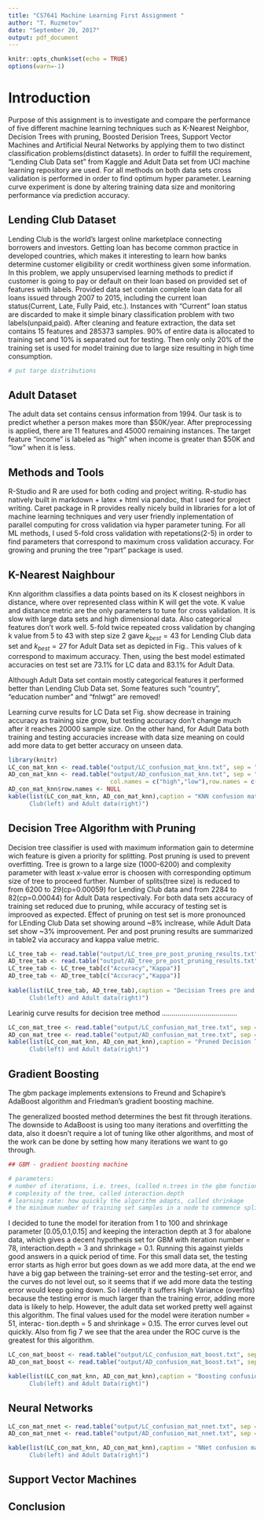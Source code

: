 ```yaml
---
title: "CS7641 Machine Learning First Assignment "
author: "T. Ruzmetov"
date: "September 20, 2017"
output: pdf_document
---
```


```r
knitr::opts_chunk$set(echo = TRUE)
options(warn=-1)
```


#  Introduction

Purpose of this assignment is to investigate and compare the performance of five different machine
learning techniques such as K-Nearest Neighbor, Decision Trees with pruning, Boosted Derision Trees, Support Vector
Machines and Artificial Neural Networks by applying them to two distinct classification problems(distinct datasets).
In order to fulfill the requirement, "Lending Club Data set" from Kaggle and Adult Data set from UCI machine learning
repository are used. For all methods on both data sets cross validation is performed in order to find optimum hyper
parameter. Learning curve experiment is done by altering training data size and monitoring performance via prediction accuracy.    


## Lending Club Dataset

Lending Club is the world’s largest online marketplace connecting borrowers and investors. Getting loan has become common practice in developed countries, which makes it interesting to learn how banks determine customer eligibility or credit worthiness given some information. In this problem, we apply unsupervised learning methods to predict if
customer is going to pay or default on their loan based on provided set of features with labels. Provided data set
contain complete loan data for all loans issued through 2007 to 2015, including the current loan status(Current,
Late, Fully Paid, etc.). Instances with "Current" loan status are discarded to make it simple binary classification
problem with two labels(unpaid,paid). After cleaning and feature extraction, the data set contains 15 features and
285373 samples. 90% of entire data is allocated to training set and 10% is separated out for testing. Then only only
20% of the training set is used for model training due to large size resulting in high time consumption.  

```r
# put targe distributions
```

## Adult Dataset

The adult data set contains census information from 1994.  Our task is to predict whether a person makes more
than $50K/year. After preprocessing is applied, there are 11 features and 45000 remaining instances. The target 
feature "income" is labeled as "high" when income is greater than $50K and "low" when it is less. 


## Methods and Tools

R-Studio and R are used for both coding and project writing. R-studio has natively built in markdown + latex + html
via pandoc, that I used for project writing. Caret package in R provides really nicely build in libraries for a
lot of machine learning techniques and very user friendly inplementation of parallel computing for cross validation
via hyper parameter tuning. For all ML methods, I used 5-fold cross validation with repetations(2-5) in order to find
parameters that correspond to maximum cross validation accuracy. For growing and pruning the tree "rpart" package is
used.


## K-Nearest Naighbour 

Knn algorithm classifies a data points based on its K closest neighbors in distance, where over represented
class within K will get the vote. K value and distance metric are the only parameters to tune for cross validation.
It is slow with large data sets and high dimensional data. Also categorical features don't work well. 5-fold twice
repeated cross validation by changing k value from 5 to 43 with step size 2 gave $k_{best}=43$ for Lending Club data
set and $k_{best}=27$ for Adult Data set as depicted in Fig.\ref{fig:knn_val}. This values of k correspond to maximum
accuracy. Then, using the best model estimated accuracies on test set are 73.1% for LC data and 83.1% for Adult Data.  


Although Adult Data set contain mostly categorical features it performed better than Lending Club Data set.
Some features such "country", "education number" and "fnlwgt" are removed! 


\begin{figure}
  \center
    \includegraphics[width=6.0cm]{figs/LC_knn_acc_naigh.pdf}
    \includegraphics[width=6.0cm]{figs/AD_knn_acc_naigh.pdf}
  \center
  \caption{Cross validation plots for KNN model}
  \label{fig:knn_val}
\end{figure}

Learning curve results for LC Data set Fig.\ref{fig:lear_curve_knn} show decrease in training accuracy as
training size grow, but testing accuracy don't change much after it reaches 20000 sample size. On the other hand, 
for Adult Data both training and testing accuracies increase with data size meaning on could add more data to get
better accuracy on unseen data. 

```r
library(knitr)
LC_con_mat_knn <- read.table("output/LC_confusion_mat_knn.txt", sep = "", header = TRUE)
AD_con_mat_knn <- read.table("output/AD_confusion_mat_knn.txt", sep = "", header = TRUE,
                             col.names = c("high","low"),row.names = c("high","low"))
AD_con_mat_knn$row.names <- NULL
kable(list(LC_con_mat_knn, AD_con_mat_knn),caption = "KNN confusion matrix for Lending
      Club(left) and Adult data(right)")
```


\begin{figure}
  \center
    \includegraphics[width=8.0cm]{figs/LC_knn_learning_curve.png}
    \includegraphics[width=8.0cm]{figs/AD_knn_learning_curve.png}
  \center
  \caption{Learning curve plots for KNN model}
  \label{fig:lear_curve_knn}
\end{figure}



## Decision Tree Algorithm with Pruning

Decision tree classifier is used with maximum information gain to determine wich feature is given a priority for
splitting. Post pruning is used to prevent overfitting.
Tree is grown to a large size (1000-6200) and complexity parameter with least x-value error is choosen with corresponding
optimum size of tree to proceed further. Number of splits(tree size) is reduced to from 6200 to 29(cp=0.00059) for
Lending Club data and from 2284 to 82(cp=0.00044) for Adult Data respectivaly. For both data sets accuracy of training set
reduced due to pruning, while accuracy of testing set is improoved as expected. Effect of pruning on test set is more
pronounced for LEnding Club Data set showing around ~8% inclrease, while Adult Data set show ~3% improovement. Per and post 
pruning results are summarized in table2 via accuracy and kappa value metric.

\begin{figure}
  \center
    \includegraphics[width=17.0cm]{figs/LC_pruned_tree_diag.png}
  \center
  \label{fig:LC_pruned_tree}
\end{figure}


```r
LC_tree_tab <- read.table("output/LC_tree_pre_post_pruning_results.txt", sep = "", header = TRUE)
AD_tree_tab <- read.table("output/AD_tree_pre_post_pruning_results.txt", sep = "", header = TRUE)
LC_tree_tab <- LC_tree_tab[c("Accuracy","Kappa")]
AD_tree_tab <- AD_tree_tab[c("Accuracy","Kappa")]
  
kable(list(LC_tree_tab, AD_tree_tab),caption = "Decision Trees pre and post pruning performance tabulated for Lending
      Club(left) and Adult data(right)")
```


\begin{figure}
  \center
    \includegraphics[width=8.0cm]{figs/LC_tree_cp_xerror.png}
    \includegraphics[width=8.0cm]{figs/AD_tree_cp_xerror.png}
  \center
  \caption{Cross validation plots for Tree model}
  \label{fig:cross_val_tree}
\end{figure}

Learinig curve results for decision tree method ......................................


\begin{figure}
  \center
    \includegraphics[width=8.0cm]{figs/LC_tree_learning_curve.png}
    \includegraphics[width=8.0cm]{figs/AD_tree_learning_curve.png}
  \center
  \caption{Learning curve plots for tree model}
  \label{fig:lear_curve_tree}
\end{figure}


```r
LC_con_mat_tree <- read.table("output/LC_confusion_mat_tree.txt", sep = "", header = TRUE)
AD_con_mat_tree <- read.table("output/AD_confusion_mat_tree.txt", sep = "", header = TRUE)
kable(list(LC_con_mat_knn, AD_con_mat_knn),caption = "Pruned Decision Trees confusion matrix for Lending
      Club(left) and Adult data(right)")
```


## Gradient Boosting


The gbm package implements extensions to Freund and Schapire’s AdaBoost
algorithm and Friedman’s gradient boosting machine.

The generalized boosted method determines the best fit through iterations.
The downside to AdaBoost is using too many iterations and overfitting the
data, also it doesn’t require a lot of tuning like other algorithms, and most of
the work can be done by setting how many iterations we want to go through.


```r
## GBM - gradient boosting machine

# parameters:
# number of iterations, i.e. trees, (called n.trees in the gbm function)
# complexity of the tree, called interaction.depth
# learning rate: how quickly the algorithm adapts, called shrinkage
# the minimum number of training set samples in a node to commence splitting (n.minobsinnode)


```

I decided to tune the model for iteration from 1 to 100 and shrinkage
parameter [0.05,0.1,0.15] and keeping the interaction depth at 3 for abalone
data, which gives a decent hypothesis set for GBM with iteration number =
78, interaction.depth = 3 and shrinkage = 0.1. Running this against yields
good answers in a quick period of time. For this small data set, the testing
error starts as high error but goes down as we add more data, at the end we
have a big gap between the training-set error and the testing-set error, and
the curves do not level out, so it seems that if we add more data the testing
error would keep going down. So I identify it suffers High Variance (overfits)
because the testing error is much larger than the training error, adding more
data is likely to help.
However, the adult data set worked pretty well against this algorithm.
The final values used for the model were iteration number = 51, interac-
tion.depth = 5 and shrinkage = 0.15. The error curves level out quickly.
Also from fig 7 we see that the area under the ROC curve is the greatest for
this algorithm.



\begin{figure}
  \center
    \includegraphics[width=8.0cm]{figs/LC_boost_acc_iter_shrink.pdf}
    \includegraphics[width=8.0cm]{figs/AD_boost_acc_iter_shrink.pdf}
  \center
  \caption{Cross validation plots for boosted tree}
  \label{fig:cross_val_boost}
\end{figure}


\begin{figure}
  \center
    \includegraphics[width=8.0cm]{figs/LC_boosting_learning_curve.png}
    \includegraphics[width=8.0cm]{figs/AD_boosting_learning_curve.png}
  \center
  \caption{Learning curve plots for tree model}
  \label{fig:lear_curve_boost}
\end{figure}



```r
LC_con_mat_boost <- read.table("output/LC_confusion_mat_boost.txt", sep = "", header = TRUE)
AD_con_mat_boost <- read.table("output/AD_confusion_mat_boost.txt", sep = "", header = TRUE)

kable(list(LC_con_mat_knn, AD_con_mat_knn),caption = "Boosting confusion matrix for Lending
      Club(left) and Adult Data(right)")
```


## Neural Networks

\begin{figure}
  \center
    \includegraphics[width=8.0cm]{figs/LC_nnet_ROC_units_weight.pdf}
    \includegraphics[width=8.0cm]{figs/AD_nnet_ROC_units_weight.pdf}
  \center
  \caption{Cross validation plots for NNet}
  \label{fig:cross_val_nnet}
\end{figure}

\begin{figure}
  \center
    \includegraphics[width=8.0cm]{figs/LC_nnet_learning_curve.png}
    \includegraphics[width=8.0cm]{figs/AD_nnet_learning_curve.png}
  \center
  \caption{Learning curve plots for tree model}
  \label{fig:lear_curve_nnet}
\end{figure}


```r
LC_con_mat_nnet <- read.table("output/LC_confusion_mat_nnet.txt", sep = "", header = TRUE)
AD_con_mat_nnet <- read.table("output/AD_confusion_mat_nnet.txt", sep = "", header = TRUE)

kable(list(LC_con_mat_knn, AD_con_mat_knn),caption = "NNet confusion matrix for Lending
      Club(left) and Adult Data(right)")
```

## Support Vector Machines


\begin{figure}
  \center
    \includegraphics[width=8.0cm]{figs/LC_svm_acc_cost_sigmaRad.pdf}
    \includegraphics[width=8.0cm]{figs/AD_svm_acc_cost_sigma.pdf}
  \center
  \caption{Cross validation plots for SVM}
  \label{fig:cross_val_svm}
\end{figure}


\begin{figure}
  \center
    \includegraphics[width=8.0cm]{figs/LC_svm_learning_curve.png}
    \includegraphics[width=8.0cm]{figs/AD_svm_learning_curveRad.png}
  \center
  \caption{Learning curve plots for SVM model}
  \label{fig:lear_curve_svm}
\end{figure}



\begin{figure}
  \center
    \includegraphics[width=7.0cm]{figs/LC_svm_model_compare.pdf}
    \includegraphics[width=7.0cm]{figs/AD_svm_model_compare.pdf}
  \center
  \caption{Comparison between linear and radial Kernels for SVM model}
  \label{fig:mod_comp_svm}
\end{figure}


## Conclusion


